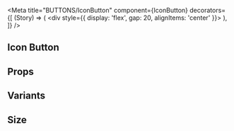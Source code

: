 
<Meta
  title="BUTTONS/IconButton"
  component={IconButton}
  decorators={[
    (Story) => (
      <div style={{ display: 'flex', gap: 20, alignItems: 'center' }}>
        <Story />
      </div>
    ),
  ]}
/>

## Icon Button

<Preview>
  <Story name="default">
    <IconButton>
      <HiOutlineArrowNarrowLeft />
    </IconButton>
  </Story>
</Preview>

## Props

<ArgsTable story="default" />

## Variants

<Preview>
  <Story name="variants">
    <IconButton variants="fill">
      <HiOutlineArrowNarrowLeft />
    </IconButton>
    <IconButton variants="outline">
      <HiOutlineArrowNarrowLeft />
    </IconButton>
    <IconButton>
      <HiOutlineArrowNarrowLeft />
    </IconButton>
  </Story>
</Preview>

## Size

<Preview>
  <Story name="size">
    <IconButton size="small">
      <HiOutlineArrowNarrowLeft />
    </IconButton>
    <IconButton size="medium">
      <HiOutlineArrowNarrowLeft />
    </IconButton>
    <IconButton size="large">
      <HiOutlineArrowNarrowLeft />
    </IconButton>
  </Story>
</Preview>
